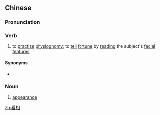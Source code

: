 ==Chinese==
{{zh-forms}}

===Pronunciation===
{{zh-pron
|m=kànxiàng
|c=hon3 soeng3
|mn=khòaⁿ-siòng/khòaⁿ-siùⁿ
|cat=v,n
}}

===Verb===
{{zh-verb}}

# to [[practise]] [[physiognomy]]; to [[tell]] [[fortune]] by [[read]]ing the subject's [[facial]] [[feature]]s

====Synonyms====
* {{qualifier|Cantonese}} {{zh-l|睇相}}

===Noun===
{{zh-noun}}

# [[appearance]]

[[zh:看相]]